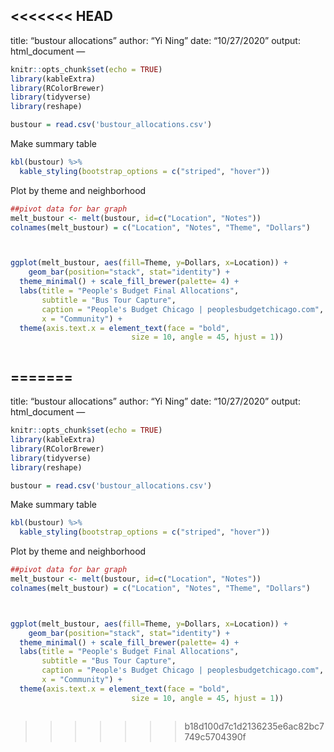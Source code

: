 <<<<<<< HEAD
---
title: "bustour allocations"
author: "Yi Ning"
date: "10/27/2020"
output: html_document
---

```r
knitr::opts_chunk$set(echo = TRUE)
library(kableExtra)
library(RColorBrewer)
library(tidyverse)
library(reshape)

bustour = read.csv('bustour_allocations.csv')
```

Make summary table
```r
kbl(bustour) %>%
  kable_styling(bootstrap_options = c("striped", "hover"))


```
Plot by theme and neighborhood
```r
##pivot data for bar graph
melt_bustour <- melt(bustour, id=c("Location", "Notes"))
colnames(melt_bustour) = c("Location", "Notes", "Theme", "Dollars")



ggplot(melt_bustour, aes(fill=Theme, y=Dollars, x=Location)) + 
    geom_bar(position="stack", stat="identity") + 
  theme_minimal() + scale_fill_brewer(palette= 4) +
  labs(title = "People's Budget Final Allocations",
       subtitle = "Bus Tour Capture",
       caption = "People's Budget Chicago | peoplesbudgetchicago.com",
       x = "Community") +
  theme(axis.text.x = element_text(face = "bold", 
                           size = 10, angle = 45, hjust = 1))



```
=======
---
title: "bustour allocations"
author: "Yi Ning"
date: "10/27/2020"
output: html_document
---

```r
knitr::opts_chunk$set(echo = TRUE)
library(kableExtra)
library(RColorBrewer)
library(tidyverse)
library(reshape)

bustour = read.csv('bustour_allocations.csv')
```

Make summary table
```r
kbl(bustour) %>%
  kable_styling(bootstrap_options = c("striped", "hover"))


```
Plot by theme and neighborhood
```r
##pivot data for bar graph
melt_bustour <- melt(bustour, id=c("Location", "Notes"))
colnames(melt_bustour) = c("Location", "Notes", "Theme", "Dollars")



ggplot(melt_bustour, aes(fill=Theme, y=Dollars, x=Location)) + 
    geom_bar(position="stack", stat="identity") + 
  theme_minimal() + scale_fill_brewer(palette= 4) +
  labs(title = "People's Budget Final Allocations",
       subtitle = "Bus Tour Capture",
       caption = "People's Budget Chicago | peoplesbudgetchicago.com",
       x = "Community") +
  theme(axis.text.x = element_text(face = "bold", 
                           size = 10, angle = 45, hjust = 1))



```
>>>>>>> b18d100d7c1d2136235e6ac82bc7749c5704390f
  